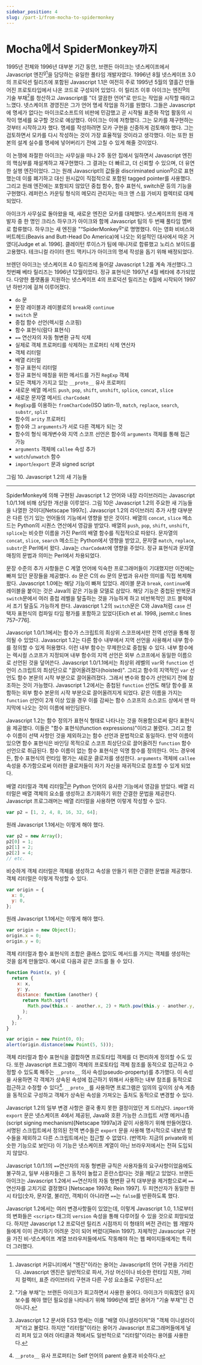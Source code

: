 ```yaml
---
sidebar_position: 4
slug: /part-1/from-mocha-to-spidermonkey
---
```


# Mocha에서 SpiderMonkey까지

1995년 전체와 1996년 대부분 기간 동안, 브랜든 아이크는 넷스케이프에서 Javascript 엔진<sup>g</sup>[^25]을 담당하는 유일한 풀타임 개발자였다. 1996년 8월 넷스케이프 3.0의 프로덕션 릴리즈에 포함된 Javascript 1.1은 여전히 주로 1995년 5월의 열흘간 만들어진 프로토타입에서 나온 코드로 구성되어 있었다. 이 릴리즈 이후 아이크는 엔진<sup>g</sup>의 기술 부채[^26]를 청산하고 Javascript를 "더 깔끔한 언어"로 만드는 작업을 시작할 때라고 느꼈다. 넷스케이프 경영진은 그가 언어 명세 작업을 하기를 원했다. 그들은 Javascript에 명세가 없다는 마이크로소프트의 비판에 민감했고 곧 시작될 표준화 작업 활동의 시작이 명세를 요구할 것으로 예상했다. 아이크는 이에 저항했다. 그는 모카를 재구현하는 것부터 시작하고자 했다. 명세를 작성하려면 모카 구현을 신중하게 검토해야 했다. 그는 검토하면서 모카를 다시 작성하는 것이 가장 효율적일 것이라고 생각했다. 이는 또한 원본의 설계 실수를 명세에 넣어버리기 전에 고칠 수 있게 해줄 것이었다.

이 논쟁에 좌절한 아이크는 사무실을 떠나 2주 동안 집에서 일하면서 Javascript 엔진의 핵심부를 재설계하고 재구현했다. 그 결과는 더 빠르고, 더 신뢰할 수 있으며, 더 유연한 실행 엔진이었다. 그는 원래 Javascript의 값들을 discriminated union<sup>g</sup>으로 표현했는데 이를 폐기하고 대신 원시값이 직접적으로 포함된 tagged pointer를 사용했다. 그리고 원래 엔진에는 포함되지 않았던 중첩 함수, 함수 표현식, switch문 등의 기능을 구현했다. 레퍼런스 카운팅 형식의 메모리 관리자는 마크 앤 스윕 가비지 컬렉터로 대체되었다.

아이크가 사무실로 돌아왔을 때, 새로운 엔진은 모카를 대체했다. 넷스케이프의 원래 개발자 중 한 명인 크리스 하우크가 아이크와 함께 Javascript 팀의 두 번째 풀타임 멤버로 합류했다. 하우크는 새 엔진을 "“SpiderMonkey<sup>g</sup>"로 명명했다. 이는 영화 비비스와 버트헤드(Beavis and Butt-Head Do America)에 나오는 외설적인 대사에서 따온 거였다[Judge et al. 1996]. 클레이턴 루이스가 팀에 매니저로 합류했고 노리스 보이드를 고용했다. 테크니컬 라이터 랜드 맥키니가 아이크의 명세 작성을 돕기 위해 배정되었다.

브렌던 아이크는 넷스케이프 4.0 릴리즈에 들어갈 Javascript 1.2를 계속 개선했다.그 첫번째 베타 릴리즈는 1996년 12월이었다. 정규 표현식은 1997년 4월 베타에 추가되었다. 다양한 플랫폼을 지원하는 넷스케이프 4의 프로덕션 릴리즈는 6월에 시작되어 1997년 하반기에 걸쳐 이루어졌다.

- `do` 문
- 문장 레이블과 레이블로의 `break`와 `continue`
- `switch` 문
- 중첩 함수 선언(렉시컬 스코핑)
- 함수 표현식(람다 표현식)
- `==` 연산자의 자동 형변환 규칙 삭제
- 실제로 객체 프로퍼티를 삭제하는 프로퍼티 삭제 연산자
- 객체 리터럴
- 배열 리터럴
- 정규 표현식 리터럴
- 정규 표현식 매칭을 위한 메서드를 가진 `RegExp` 객체
- 모든 객체가 가지고 있는 `__proto__` 유사 프로퍼티
- 새로운 배열 메서드 `push`, `pop`, `shift`, `unshift`, `splice`, `concat`, `slice`
- 새로운 문자열 메서드 `charCodeAt`
- `RegExp`를 이용하는 `fromCharCode`(ISO latin-1), `match`, `replace`, `search`, `substr`, `split`
- 함수의 `arity` 프로퍼티
- 함수와 그 `arguments`가 서로 다른 객체가 되는 것
- 함수의 형식 매개변수와 지역 스코프 선언은 함수의 `arguments` 객체를 통해 접근 가능
- `arguments` 객체에 `callee` 속성 추가
- `watch`/`unwatch` 함수
- `import`/`export` 문과 signed script

그림 10. Javascript 1.2의 새 기능들

---

SpiderMonkey에 의해 구현된 Javascript 1.2 언어와 내장 라이브러리는 Javascript 1.0/1.1에 비해 상당한 개선을 이루었다. 그림 10은 Javascript 1.2의 주요한 새 기능들을 나열한 것이다[Netscape 1997c]. Javascript 1.2의 라이브러리 추가 사항 대부분은 다른 인기 있는 언어들의 기능에서 영향을 받은 것이다. 배열의 `concat`, `slice` 메소드는 Python의 시퀀스 연산에서 영감을 받았다. 배열의 `push`, `pop`, `shift`, `unshift`, `splice`는 비슷한 이름을 가진 Perl의 배열 함수를 직접적으로 따왔다. 문자열의 `concat`, `slice`, `search` 메소드는 Python에서 영향을 받았고, 문자열 `match`, `replace`, `substr`은 Perl에서 왔다. Java는 `charCodeAt`에 영향을 주었다. 정규 표현식과 문자열 매칭의 문법과 의미는 Perl에서 차용되었다.

문장 수준의 추가 사항들은 C 계열 언어에 익숙한 프로그래머들이 기대했지만 이전에는 빠져 있던 문장들을 제공했다. `do` 문은 C의 `do` 문의 문법과 유사한 의미를 직접 복제해왔다. Javascript 1.0에는 해당 기능이 빠져 있었다. 레이블 문과 `break`, `continue`에 레이블을 붙이는 것은 Java의 같은 기능을 모델로 삼았다. 해당 기능은 중첩된 반복문과 `switch`문에서 여러 중첩 레벨을 탈출하는 것을 가능하게 하고 비반복적인 코드 블럭에서 조기 탈출도 가능하게 한다. Javascript 1.2의 `switch`문은 C와 Java처럼 `case` 선택자 표현식의 컴파일 타임 평가를 포함하고 있었다[Eich et al. 1998, jsemit.c lines 757–776].

Javascript 1.0/1.1에서는 함수가 스크립트의 최상위 스코프에서만 전역 선언을 통해 정의될 수 있었다. Javascript 1.2는 다른 함수 내부에서 지역 선언을 사용해서 내부 함수를 정의할 수 있게 허용했다. 이런 내부 함수는 무제한으로 중첩될 수 있다. 내부 함수에는 렉시컬 스코프가 지정되며 내부 함수의 지역 선언은 외부 스코프에서 동일한 이름으로 선언된 것을 덮어쓴다. Javascript 1.0/1.1에서는 최상위 레벨의 `var`와 `function` 선언이 스크립트의 최상단으로 "끌어올려졌다(hoisted)". 그리고 함수의 지역적인 `var` 선언도 함수 본문의 시작 부분으로 끌어올려졌다. 그래서 변수와 함수가 선언되기 전에 참조하는 것이 가능했다. Javascript 1.2에서는 중첩된 `function` 선언도 해당 함수를 포함하는 외부 함수 본문의 시작 부분으로 끌어올려지게 되었다. 같은 이름을 가지는 `function` 선언이 2개 이상 있을 경우 이를 감싸는 함수 스코프의 소스코드 상에서 맨 마지막에 나오는 것이 이름에 바인딩된다.

Javascript 1.2는 함수 정의가 표현식 형태로 나타나는 것을 허용함으로써 람다 표현식을 제공했다. 이들은 "함수 표현식(function expressions)"이라고 불렸다. 그리고 함수 이름이 선택 사항인 것을 제외하고는 함수 선언과 문법적으로 동일하다. 만약 이름이 있으면 함수 표현식은 바인딩 목적으로 스코프 최상단으로 끌어올려진 `function` 함수 선언으로 취급된다. 함수 이름이 없는 함수 표현식은 익명 함수를 정의한다. 어느 경우에든, 함수 표현식의 런타임 평가는 새로운 클로저를 생성한다. `arguments` 객체에 `callee` 속성을 추가함으로써 이러한 클로저들이 자기 자신을 재귀적으로 참조할 수 있게 되었다.

배열 리터럴과 객체 리터럴[^28]은 Python 언어의 유사한 기능에서 영감을 받았다. 배열 리터럴은 배열 객체의 요소를 생성하고 초기화하기 위한 간결한 문법을 제공한다. Javascript 프로그래머는 배열 리터럴을 사용하면 이렇게 작성할 수 있다.

```js
var p2 = [1, 2, 4, 8, 16, 32, 64];
```

원래 Javascript 1.1에서는 이렇게 해야 했다.

```js
var p2 = new Array();
p2[0] = 1;
p2[1] = 2;
p2[2] = 4;
// etc.
```

비슷하게 객체 리터럴은 객체를 생성하고 속성을 만들기 위한 간결한 문법을 제공했다. 객체 리터럴은 이렇게 작성할 수 있다.

```js
var origin = {
  x: 0,
  y: 0,
};
```

원래 Javascript 1.1에서는 이렇게 해야 했다.

```js
var origin = new Object();
origin.x = 0;
origin.y = 0;
```

객체 리터럴과 함수 표현식의 조합은 클래스 없이도 메서드를 가지는 객체를 생성하는 것을 쉽게 만들었다. 예시로 다음과 같은 코드를 들 수 있다.

```js
function Point(x, y) {
  return {
    x: x,
    y: y,
    distance: function (another) {
      return Math.sqrt(
        Math.pow(this.x - another.x, 2) + Math.pow(this.y - another.y, 2)
      );
    },
  };
}

var origin = new Point(0, 0);
alert(origin.distance(new Point(5, 5)));
```

객체 리터럴과 함수 표현식을 결합하면 프로토타입 객체를 더 편리하게 정의할 수도 있다. 또한 Javascript 프로그램이 객체의 프로토타입 객체 참조를 동적으로 접근하고 수정할 수 있도록 해주는 `__proto__` 의사 속성(pseudo-property)를 추가했다. 이 속성을 사용하면 각 객체가 상속된 속성에 접근하기 위해서 사용하는 내부 참조를 동적으로 접근하고 수정할 수 있다[^29]. `__proto__`를 사용하면 프로그램은 임의의 깊이의 상속 계층을 동적으로 구성하고 객체가 상속된 속성을 가져오는 출처도 동적으로 변경할 수 있다.

Javascript 1.2의 일부 변경 사항은 결국 좋지 못한 결정이었던 게 드러났다. `import`와 `export` 문은 넷스케이프 4에서 제공된, Java와 호환 가능한 스크립트 서명 메커니즘(script signing mechanism)[Netscape 1997a]과 같이 사용하기 위해 만들어졌다. 서명된 스크립트에서 정의된 전역 변수들은 `export` 문을 사용해 명시적으로 내보낸 함수들을 제외하고 다른 스크립트에서는 접근할 수 없었다. (번역자: 지금의 private와 비슷한 기능으로 보인다) 이 기능은 넷스케이프 계열이 아닌 브라우저에서는 전혀 도입되지 않았다.

Javascript 1.0/1.1의 `==`연산자의 자동 형변환 규칙은 사용자들의 요구사항이었음에도 불구하고, 일부 사용자들은 그 동작이 놀랍고 혼란스럽다는 것을 깨닫고 있었다. 브랜든 아이크는 Javascript 1.2에서 `==`연산자의 자동 형변환 규칙 대부분을 제거함으로써 `==` 연산자를 고치기로 결정했다 [Netscape 1997d; Rein 1997]. 두 피연산자가 동일한 원시 타입(숫자, 문자열, 불리언, 객체)이 아니라면 `==`는 `false`를 반환하도록 했다.

Javascript 1.2에서는 여러 변경사항들이 있었는데, 이렇게 Javascript 1.0, 1.1로부터의 변화들은 `<script>` 태그의 `version` 속성을 통해 다루어질 수 있을 것으로 희망되었다. 하지만 Javascript 1.2 프로덕션 릴리즈 시점까지 이 형태의 버전 관리는 웹 개발자들에게 이미 관리하기 어려운 것이 되어 버렸다[Rein 1997]. 자체적인 Javascript 구현을 가진 비-넷스케이프 계열 브라우저들에서도 작동해야 하는 웹 페이지들에게는 특히 더 그러했다.

[^25]: Javascript 커뮤니티에서 "엔진"이라는 용어는 Javascript의 언어 구현을 가리킨다. Javascript 엔진은 일반적으로 파서, 가상 머신이나 비슷한 런타임 지원, 가비지 컬렉터, 표준 라이브러리 구현과 다른 구성 요소들로 구성된다.
[^26]: "기술 부채"는 브랜든 아이크가 회고하면서 사용한 용어다. 아이크가 미뤄졌던 유지보수를 해야 했던 필요성을 나타내기 위해 1996년에 썼던 용어가 "기술 부채"인 건 아니다.
[^27]: SpiderMonkey는 이후의 넷스케이프와 모질라 브라우저에 있는 Javascript 하위 체제를 나타내는 이름이 되었다. 2020년에도 모질라는 그 이름을 쓴다. 실제의 구현 기술은 몇 번 바뀌었는데도 말이다.
[^28]: Javascript 1.2 문서와 ES3 명세는 이를 "배열 이니셜라이저"와 "객체 이니셜라이저"라고 불렀다. 하지만 "리터럴"이라는 용어가 Javascript 프로그래머들에게 널리 퍼져 있고 여러 아티클과 책에서도 일반적으로 "리터럴"이라는 용어를 사용한다.
[^29]: `__proto__` 유사 프로퍼티는 Self 언어의 parent 슬롯과 비슷하다.
